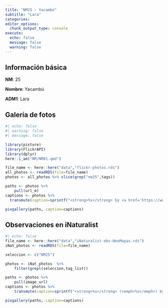 ```yaml
---
title: "NM25 - Yacambú"
subtitle: "Lara"
categories:
editor_options: 
  chunk_output_type: console
execute:
  echo: false 
  message: false
  warning: false
---
```


## Información básica

**NM**: 25

**Nombre**: Yacambú

**ADM1**: Lara

## Galería de fotos

```r
#| echo: false
#| warning: false
#| message: false

library(pixture)
library(FlickrAPI)
library(dplyr)
here::i_am("NM/NM01.qmd")

file_name <- here::here("data","flickr-photos.rds")
all_photos <- readRDS(file=file_name)
photos <- all_photos %>% slice(grep("nm25",tags)) 

paths <- photos %>% 
    pull(url_m)
captions <- photos %>% 
  transmute(caption=sprintf("<strong>%s</strong> by <a href='https://www.flickr.com/photos/%s/%s' target='flickr'>%s @ flickr</a>", title, owner, id, ownername)) %>% pull()

pixgallery(paths, caption=captions)
```

## Observaciones en iNaturalist

```r
#| echo: false
file_name <- here::here("data","iNaturalist-obs-NeoMapas.rds")
iNat_photos <- readRDS(file=file_name) 

seleccion <- c("NM25")

photos <- iNat_photos  %>% 
    filter(grepl(seleccion,tag_list)) 

paths <- photos %>% 
    pull(image_url)
captions <- photos %>% 
    transmute(caption=sprintf("<strong>%s</strong> (<emph>%s</emph>) by <a href='%s' target='iNat'>NeoMapas @ iNaturalist</a>",species_guess,scientific_name,url)) %>% pull()

pixgallery(paths, caption=captions)
```
